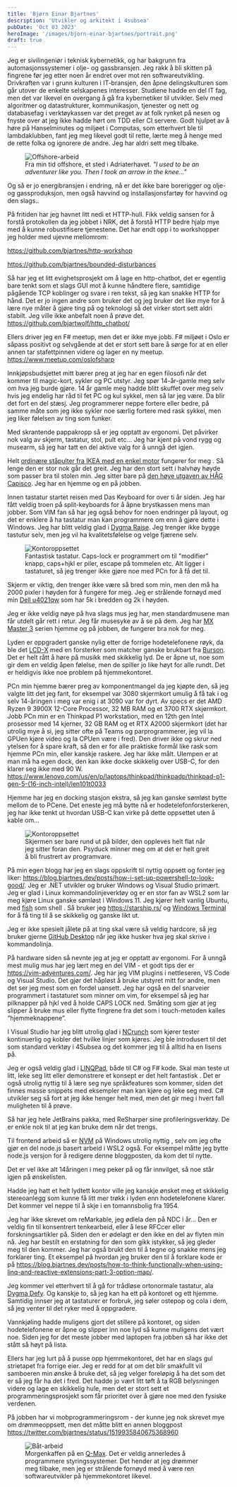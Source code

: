```yaml
---
title: 'Bjørn Einar Bjartnes'
description: 'Utvikler og arkitekt i 4subsea'
pubDate: 'Oct 03 2023'
heroImage: '/images/bjorn-einar-bjartnes/portrait.png'
draft: true
---
```








<Question1/>

Jeg er sivilingeniør i teknisk kybernetikk, og har bakgrunn fra automasjonssystemer i olje- og gassbransjen. Jeg rakk å bli skitten på fingrene før jeg etter noen år endret over mot ren softwareutvikling. Drivkraften var i grunn kulturen i IT-bransjen, den åpne delingskulturen som går utover de enkelte selskapenes interesser. Studiene hadde en del IT fag, men det var likevel en overgang å gå fra kybernetiker til utvikler. Selv med algoritmer og datastrukturer, kommunikasjon, tjenester og nett og databasefag i verktøykassen var det preget av at folk rynket på nesen og fnyste over at jeg ikke hadde hørt om TDD eller CI servere. Godt hjulpet av å høre på Hanselminutes og miljøet i Computas, som etterhvert ble til lambdaklubben, fant jeg meg likevel godt til rette, lærte meg å henge med de rette folka og ignorere de andre. Jeg har aldri sett meg tilbake.
<figure>
	<img src="/images/bjorn-einar-bjartnes/image3.png" alt="Offshore-arbeid"/>
	<figcaption>
		Fra min tid offshore, et sted i Adriaterhavet. <i>"I used to be an adventurer like you. Then I took an arrow in the knee..." </i> 
	</figcaption>
</figure>

Og så er jo energibransjen i endring, nå er det ikke bare borerigger og olje- og gassproduksjon, men også havvind og installasjonsfartøy for havvind og den slags..

På fritiden har jeg havnet litt nedi et HTTP-hull. Fikk veldig sansen for å forstå protokollen da jeg jobbet i NRK, det å forstå HTTP bedre hjalp mye med å kunne robustifisere tjenestene. Det har endt opp i to workshopper jeg holder med ujevne mellomrom:

https://github.com/bjartnes/http-workshop

https://github.com/bjartnes/bounded-disturbances

Så har jeg et litt evighetsprosjekt om å lage en http-chatbot, det er egentlig bare tenkt som et slags GUI mot å kunne håndtere flere, samtidige pågående TCP koblinger og svare i ren tekst, så jeg kan snakke HTTP for hånd. Det er jo ingen andre som bruker det og jeg bruker det like mye for å lære nye måter å gjøre ting på og teknologi så det virker stort sett aldri stabilt. Jeg ville ikke anbefalt noen å prøve det. https://github.com/bjartwolf/http_chatbot/

Ellers driver jeg en F# meetup, men det er ikke mye jobb. F# miljøet i Oslo er såpass positivt og selvgående at det er stort sett bare å sørge for at en eller annen tar stafettpinnen videre og lager en ny meetup. https://www.meetup.com/oslofsharp


<Question2/>

Innkjøpsbudsjettet mitt bærer preg at jeg har en egen filosofi når det kommer til magic-kort, sykler og PC utstyr. Jeg spør 14-år-gamle meg selv om hva jeg burde gjøre. 14 år gamle meg hadde blitt skuffet over meg selv hvis jeg endelig har råd til fet PC og kul sykkel, men så lar jeg være. Da blir det fort en del stæsj. Jeg programmerer neppe fortere eller bedre, på samme måte som jeg ikke sykler noe særlig fortere med rask sykkel, men jeg liker følelsen av ting som funker.

Med skrantende pappakropp så er jeg opptatt av ergonomi. Det påvirker nok valg av skjerm, tastatur, stol, pult etc… Jeg har kjent på vond rygg og musearm, så jeg har tatt en del aktive valg for å unngå det igjen.

Helt <a href="https://www.ikea.com/no/no/cat/stabord-55008/learning"> ordinære ståpulter fra IKEA med en enkel motor</a> fungerer for meg . Så lenge den er stor nok går det greit. Jeg har den stort sett i halvhøy høyde som passer bra til stolen min. Jeg sitter bare på <a href="https://store.flokk.com/norway/en-gb/products/hag-capisco?model=8106-STD&code=02AZ62">den høye utgaven av HÅG Capisco</a>. Jeg har en hjemme og en på jobben. 

Innen tastatur startet reisen med Das Keyboard for over ti år siden. Jeg har fått veldig troen på split-keyboards for å åpne brystkassen mens man jobber. Som VIM fan så har jeg også behov for noen endringer på layout, og det er enklere å ha tastatur man kan programmere om enn å gjøre dette i Windows. Jeg har blitt veldig glad i <a href="https://dygma.com/pages/raise">Dygma Raise</a>. Jeg trenger ikke bygge tastutur selv, men jeg vil ha kvalitetsfølelse og velge fjærene selv.
<figure>
	<img src="/images/bjorn-einar-bjartnes/dygma.png" alt="Kontoroppsettet"/>
	<figcaption>
	Fantastisk tastatur. Caps-lock er programmert om til "modifier" knapp, caps+hjkl er piler, escape på tommelen etc. Alt ligger i tastaturet, så jeg trenger ikke gjøre noe med PCn for å få det til.
	</figcaption>
</figure>

Skjerm er viktig, den trenger ikke være så bred som min, men den må ha 2000 pixler i høyden for å fungere for meg. Jeg er strålende fornøyd med min <a href="https://www.dell.com/no-no/shop/dell-ultrasharp-40-buet-wuhd-skjerm-u4021qw/apd/210-ayjf/skjermer-og-skjermutstyr">Dell u4021qw</a> som har 5k i bredden og 2k i høyden.


Jeg er ikke veldig nøye på hva slags mus jeg har, men standardmusene man får utdelt går rett i retur. Jeg får musesyke av å se på dem. Jeg har <a href="https://www.logitech.com/no-no/products/mice/mx-master-3s.910-006559.html">MX Master 3</a> serien hjemme og på jobben, de fungerer bra nok for meg.  

Lyden er oppgradert ganske nylig etter de forrige hodetelefonene røyk, da ble det <a href="https://www.audeze.com/products/lcd-x">LCD-X</a> med en forsterker som matcher ganske brukbart fra <a href="https://www.bursonaudio.com/products/playmate-2/">Burson</a>. Det er helt rått å høre på musikk med skikkelig lyd. De er åpne ut, noe som gir dem en veldig åpen følelse, men de spiller jo like høyt for alle rundt. Det er heldigvis ikke noe problem på hjemmekontoret.

PCn min hjemme bærer preg av komponentmangel da jeg kjøpte den, så jeg valgte litt det jeg fant, for eksempel var 3080 skjermkort umulig å få tak i og selv 14-åringen i meg var enig i at 3090 var for dyrt. Av specs er det AMD Ryzen 9 3900X 12-Core Processor, 32 MB RAM og et 3700 RTX skjermkort. Jobb PCn min er en Thinkpad P1 workstation, med en 12th gen Intel prosessor med 14 kjerner, 32 GB RAM og et RTX A2000 skjermkort (det har utrolig mye å si, jeg sitter ofte på Teams og parprogrammerer, jeg vil la GPUen kjøre video og la CPUen være i fred). Den driver ikke og skrur ned ytelsen for å spare kraft, så den er for alle praktiske formål like rask som hjemme PCn min, eller kanskje raskere. Jeg har ikke målt. Ulempen er at man må ha egen dock, den kan ikke docke skikkelig over USB-C, for den klarer seg ikke med 90 W. https://www.lenovo.com/us/en/p/laptops/thinkpad/thinkpadp/thinkpad-p1-gen-5-(16-inch-intel)/len101t0033

Hjemme har jeg en docking stasjon ekstra, så jeg kan ganske sømløst bytte mellom de to PCene. Det eneste jeg må bytte nå er hodetelefonforsterkeren, jeg har ikke tenkt ut hvordan USB-C kan virke på dette oppsettet uten å kable om…

<figure>
	<img src="/images/bjorn-einar-bjartnes/image4.png" alt="Kontoroppsettet"/>
	<figcaption>
	Skjermen ser bare rund ut på bilder, den oppleves helt flat når jeg sitter foran den. Psyduck minner meg om at det er helt greit å bli frustrert av programvare.
	</figcaption>
</figure>

<Question3/>

På min egen blogg har jeg en slags oppskrift til nyttig oppsett og fonter jeg liker: https://blog.bjartnes.dev/posts/how-i-set-up-powershell-to-look-good/.
Jeg er .NET utvikler og bruker Windows og Visual Studio primært. Jeg er glad i Linux kommandolinjeverktøy og er en stor fan av WSL2 som lar meg kjøre Linux ganske sømløst i Windows 11. Jeg kjører helt vanlig Ubuntu, med <a href="https://fishshell.com/">fish</a> som shell . Så bruker jeg https://starship.rs/ og <a href="https://apps.microsoft.com/store/detail/windows-terminal/9N0DX20HK701">Windows Terminal</a> for å få ting til å se skikkelig og ganske likt ut.

Jeg er ikke spesielt jålete på at ting skal være så veldig hardcore, så jeg bruker gjerne <a href="https://desktop.github.com/">GitHub Desktop</a> når jeg ikke husker hva jeg skal skrive i kommandolinja.

På hardware siden så nevnte jeg at jeg er opptatt av ergonomi. For å unngå mest mulig mus har jeg lært meg en del VIM - et godt tips der er https://vim-adventures.com/. Jeg har jeg VIM plugins i nettleseren, VS Code og Visual Studio. Det gjør det håpløst å bruke utstyret mitt for andre, men det ser jeg mest som en fordel uansett. Jeg har også en del snarveier programmert i tastaturet som minner om vim, for eksempel så jeg har pilknapper på hjkl ved å holde CAPS LOCK ned. Småting som gjør at jeg slipper å bruke mus eller flytte fingrene fra det som i touch-metoden kalles “hjemmeknappene”.

I Visual Studio har jeg blitt utrolig glad i <a href="https://www.ncrunch.net/">NCrunch</a> som kjører tester kontinuerlig og kobler det hvilke linjer som kjøres. Jeg ble introdusert til det som standard verktøy i 4Subsea og det kommer jeg til å alltid ha en lisens på.

Jeg er også veldig glad i <a href="https://www.linqpad.net/">LINQPad</a>, både til C# og F# kode. Skal man teste ut litt, leke seg litt eller demonstrere et konsept er det helt fantastisk . Det er også utrolig nyttig til å lære seg nye språkfeatures som kommer, siden det finnes masse snippets med eksempler man kan kjøre og leke seg med. C# utvikler seg så fort at jeg ikke henger helt med, men det gir meg i hvert fall muligheten til å prøve.

Så har jeg hele JetBrains pakka, med ReSharper sine  profileringsverktøy. De er enkle nok til at jeg kan bruke dem når det trengs.

Til frontend arbeid så er <a href="https://github.com/coreybutler/nvm-windows">NVM</a> på Windows utrolig nyttig , selv om jeg ofte gjør en del node.js basert arbeid i WSL2 også. For eksempel måtte jeg bytte node.js versjon for å redigere denne bloggposten, da kom det til nytte.


<Question4/>

Det er vel ikke alt 14åringen i meg peker på og får innvilget, så noe står igjen på ønskelisten.

Hadde jeg hatt et helt lydtett kontor ville jeg kanskje ønsket meg et skikkelig stereoanlegg som kunne få litt mer trøkk i lyden enn hodetelefonene klarer. Det kommer vel neppe til å skje i en tomannsbolig fra 1954.

Jeg har ikke skrevet om reMarkable, jeg ødlela den på NDC i år...  Den er veldig fin til konsentrert tenkearbeid, eller å lese RFCcer eller forskningsartikler på. Siden den er ødelagt er den ikke en del av flyten min nå.  Jeg har bestilt en erstatning for den som gikk istykker, så jeg gleder meg til den kommer. Jeg har også brukt den til å tegne og snakke mens jeg forklarer ting. Et eksempel på hvordan jeg bruker den til å forklare kode er på https://blog.bjartnes.dev/posts/how-to-think-functionally-when-using-linq-and-reactive-extensions-part-3-option-map/.

Jeg kommer vel etterhvert til å gå for trådløse ortonormale tastatur, ala <a href="https://dygma.com/pages/defy">Dygma Defy</a>. Og kanskje to, så jeg kan ha ett på kontoret og ett hjemme. Samtidig innser jeg at tastaturer er forbruk, jeg søler ostepop og cola i dem, så jeg venter til det ryker med å oppgradere.

Vannkjøling hadde muligens gjort det stillere på kontoret, og siden hodetelefonene er åpne og slipper inn noe lyd så kunne muligens det vært noe. Siden jeg for det meste jobber med laptopen fra jobben så har ikke det stått så høyt på lista.

Ellers har jeg lurt på å pusse opp hjemmekontoret, det har en slags gul strietapet fra forrige eier. Jeg er redd for at om det blir smakfullt vil samboeren min ønske å bruke det, så jeg velger foreløpig å ha det som det er så jeg får ha det i fred. Det hadde jo vært litt tøft å ta RGB belysningen videre og lage en skikkelig hule, men det er stort sett et programmeringsprosjekt som får prioritet over å gjøre noe med den fysiske verdenen.

På jobben har vi mobprogrammeringsrom - der kunne jeg nok skrevet mye om drømmeoppsett, men det måtte blitt en annen bloggpost https://twitter.com/bjartnes/status/1519935840675368960

<figure>
	<img src="/images/bjorn-einar-bjartnes/image2.png" alt="Båt-arbeid"/>
	<figcaption>
		Morgenkaffen på en <a href="https://en.wikipedia.org/wiki/Q-Max">Q-Max</a>. Det er veldig annerledes å programmere styringssystemer. Det hender at jeg drømmer meg tilbake, men jeg er strålende fornøyd med å være ren softwareutvikler på hjemmekontoret likevel.
	</figcaption>
</figure>